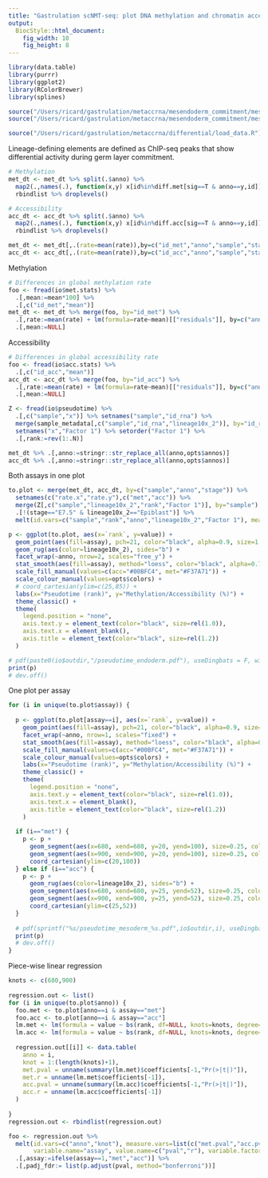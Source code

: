 ```yaml
---
title: "Gastrulation scNMT-seq: plot DNA methylation and chromatin accessibiliy dynamics associated with mesoderm commitment"
output: 
  BiocStyle::html_document: 
    fig_width: 10
    fig_height: 8
---
```


```r
library(data.table)
library(purrr)
library(ggplot2)
library(RColorBrewer)
library(splines)
```

```r
source("/Users/ricard/gastrulation/metaccrna/mesendoderm_commitment/mesoderm/load_settings.R")
source("/Users/ricard/gastrulation/metaccrna/mesendoderm_commitment/mesoderm/load_data.R")
```

<!-- Load results from differential methylation and accessibility analysis -->
```r
source("/Users/ricard/gastrulation/metaccrna/differential/load_data.R")
```

<!-- Subset differential sites from the data -->
Lineage-defining elements are defined as ChIP-seq peaks that show differential activity during germ layer commitment.

```r
# Methylation
met_dt <- met_dt %>% split(.$anno) %>%
  map2(.,names(.), function(x,y) x[id%in%diff.met[sig==T & anno==y,id]]) %>%
  rbindlist %>% droplevels()

# Accessibility
acc_dt <- acc_dt %>% split(.$anno) %>%
  map2(.,names(.), function(x,y) x[id%in%diff.acc[sig==T & anno==y,id]]) %>%
  rbindlist %>% droplevels()
```

<!-- Aggregate signal per cell (across all enhancers) -->
```r
met_dt <- met_dt[,.(rate=mean(rate)),by=c("id_met","anno","sample","stage","plate")]
acc_dt <- acc_dt[,.(rate=mean(rate)),by=c("id_acc","anno","sample","stage","plate")]
```

<!-- Regress out technical covariates -->

Methylation
```r
# Differences in global methylation rate
foo <- fread(io$met.stats) %>%
  .[,mean:=mean*100] %>%
  .[,c("id_met","mean")]
met_dt <- met_dt %>% merge(foo, by="id_met") %>%
  .[,rate:=mean(rate) + lm(formula=rate~mean)[["residuals"]], by=c("anno")] %>%
  .[,mean:=NULL]
```

Accessibility 
```r
# Differences in global accessibility rate
foo <- fread(io$acc.stats) %>%
  .[,c("id_acc","mean")]
acc_dt <- acc_dt %>% merge(foo, by="id_acc") %>%
  .[,rate:=mean(rate) + lm(formula=rate~mean)[["residuals"]], by=c("anno")] %>%
  .[,mean:=NULL]
```

<!-- Load precomputed pseudotime  -->
```r
Z <- fread(io$pseudotime) %>%
  .[,c("sample","x")] %>% setnames("sample","id_rna") %>%
  merge(sample_metadata[,c("sample","id_rna","lineage10x_2")], by="id_rna") %>% 
  setnames("x","Factor 1") %>% setorder("Factor 1") %>%
  .[,rank:=rev(1:.N)]
```

<!-- Rename annotations for plotting -->
```r
met_dt %>% .[,anno:=stringr::str_replace_all(anno,opts$annos)] 
acc_dt %>% .[,anno:=stringr::str_replace_all(anno,opts$annos)] 
```

<!-- Plot RNA pseudotime rank vs met/acc  -->

Both assays in one plot
```r
to.plot <- merge(met_dt, acc_dt, by=c("sample","anno","stage")) %>% 
  setnames(c("rate.x","rate.y"),c("met","acc")) %>%
  merge(Z[,c("sample","lineage10x_2","rank","Factor 1")], by="sample") %>%
  .[!(stage=="E7.5" & lineage10x_2=="Epiblast")] %>%
  melt(id.vars=c("sample","rank","anno","lineage10x_2","Factor 1"), measure.vars=c("met","acc"), variable.name="assay")
```

```r
p <- ggplot(to.plot, aes(x=`rank`, y=value)) +
  geom_point(aes(fill=assay), pch=21, color="black", alpha=0.9, size=1.0, stroke=0.05) +
  geom_rug(aes(color=lineage10x_2), sides="b") +
  facet_wrap(~anno, nrow=2, scales="free_y") +
  stat_smooth(aes(fill=assay), method="loess", color="black", alpha=0.75, span=0.3) +
  scale_fill_manual(values=c(acc="#00BFC4", met="#F37A71")) +
  scale_colour_manual(values=opts$colors) +
  # coord_cartesian(ylim=c(25,85)) +
  labs(x="Pseudotime (rank)", y="Methylation/Accessibility (%)") +
  theme_classic() +
  theme(
    legend.position = "none",
    axis.text.y = element_text(color="black", size=rel(1.0)),
    axis.text.x = element_blank(),
    axis.title = element_text(color="black", size=rel(1.2))
  )

# pdf(paste0(io$outdir,"/pseudotime_endoderm.pdf"), useDingbats = F, width=9, height=4)
print(p)
# dev.off()
```

One plot per assay
```r
for (i in unique(to.plot$assay)) {
  
  p <- ggplot(to.plot[assay==i], aes(x=`rank`, y=value)) +
    geom_point(aes(fill=assay), pch=21, color="black", alpha=0.9, size=1.0, stroke=0.05) +
    facet_wrap(~anno, nrow=1, scales="fixed") +
    stat_smooth(aes(fill=assay), method="loess", color="black", alpha=0.75, span=0.5) +
    scale_fill_manual(values=c(acc="#00BFC4", met="#F37A71")) +
    scale_colour_manual(values=opts$colors) +
    labs(x="Pseudotime (rank)", y="Methylation/Accessibility (%)") +
    theme_classic() +
    theme(
      legend.position = "none",
      axis.text.y = element_text(color="black", size=rel(1.0)),
      axis.text.x = element_blank(),
      axis.title = element_text(color="black", size=rel(1.2))
    )
  
  if (i=="met") {
    p <- p +
      geom_segment(aes(x=680, xend=680, y=20, yend=100), size=0.25, color="black", linetype="dashed") +
      geom_segment(aes(x=900, xend=900, y=20, yend=100), size=0.25, color="black", linetype="dashed") +
      coord_cartesian(ylim=c(20,100))
  } else if (i=="acc") { 
    p <- p +
      geom_rug(aes(color=lineage10x_2), sides="b") + 
      geom_segment(aes(x=680, xend=680, y=25, yend=52), size=0.25, color="black", linetype="dashed") +
      geom_segment(aes(x=900, xend=900, y=25, yend=52), size=0.25, color="black", linetype="dashed") +
      coord_cartesian(ylim=c(25,52))
  }
  
  # pdf(sprintf("%s/pseudotime_mesoderm_%s.pdf",io$outdir,i), useDingbats = F, width=9, height=2.5)
  print(p)
  # dev.off()
}
```

Piece-wise linear regression
```r
knots <- c(680,900)
        
regression.out <- list()
for (i in unique(to.plot$anno)) {
  foo.met <- to.plot[anno==i & assay=="met"]
  foo.acc <- to.plot[anno==i & assay=="acc"]
  lm.met <- lm(formula = value ~ bs(rank, df=NULL, knots=knots, degree=1), data = foo.met)
  lm.acc <- lm(formula = value ~ bs(rank, df=NULL, knots=knots, degree=1), data = foo.acc)
  
  regression.out[[i]] <- data.table(
    anno = i, 
    knot = 1:(length(knots)+1), 
    met.pval = unname(summary(lm.met)$coefficients[-1,"Pr(>|t|)"]),
    met.r = unname(lm.met$coefficients[-1]),
    acc.pval = unname(summary(lm.acc)$coefficients[-1,"Pr(>|t|)"]),
    acc.r = unname(lm.acc$coefficients[-1])
  )
  
}
regression.out <- rbindlist(regression.out)
```

```r
foo <- regression.out %>% 
  melt(id.vars=c("anno","knot"), measure.vars=list(c("met.pval","acc.pval"),c("met.r","acc.r")), 
       variable.name="assay", value.name=c("pval","r"), variable.factor=F) %>%
  .[,assay:=ifelse(assay==1,"met","acc")] %>%
  .[,padj_fdr:= list(p.adjust(pval, method="bonferroni"))] 
```

